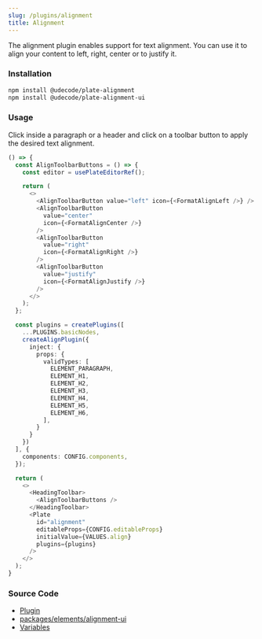 ```yaml
---
slug: /plugins/alignment
title: Alignment
---
```


The alignment plugin enables support for text alignment.
You can use it to align your content to left, right, center or to justify it.

### Installation

```bash npm2yarn
npm install @udecode/plate-alignment
npm install @udecode/plate-alignment-ui
```

### Usage

Click inside a paragraph or a header and click on a toolbar button to apply the desired text alignment.

```ts live
() => {
  const AlignToolbarButtons = () => {
    const editor = usePlateEditorRef();

    return (
      <>
        <AlignToolbarButton value="left" icon={<FormatAlignLeft />} />
        <AlignToolbarButton
          value="center"
          icon={<FormatAlignCenter />}
        />
        <AlignToolbarButton
          value="right"
          icon={<FormatAlignRight />}
        />
        <AlignToolbarButton
          value="justify"
          icon={<FormatAlignJustify />}
        />
      </>
    );
  };

  const plugins = createPlugins([
    ...PLUGINS.basicNodes,
    createAlignPlugin({
      inject: {
        props: {
          validTypes: [
            ELEMENT_PARAGRAPH,
            ELEMENT_H1,
            ELEMENT_H2,
            ELEMENT_H3,
            ELEMENT_H4,
            ELEMENT_H5,
            ELEMENT_H6,
          ],
        }
      }
    })
  ], {
    components: CONFIG.components,
  });

  return (
    <>
      <HeadingToolbar>
        <AlignToolbarButtons />
      </HeadingToolbar>
      <Plate
        id="alignment"
        editableProps={CONFIG.editableProps}
        initialValue={VALUES.align}
        plugins={plugins}
      />
    </>
  );
}
```

### Source Code

- [Plugin](https://github.com/udecode/plate/blob/main/packages/elements/alignment/src/createAlignPlugin.ts)
- [packages/elements/alignment-ui](https://github.com/udecode/plate/tree/main/packages/elements/alignment-ui/src)
- [Variables](https://github.com/udecode/plate/blob/main/docs/src/live/live.tsx)
